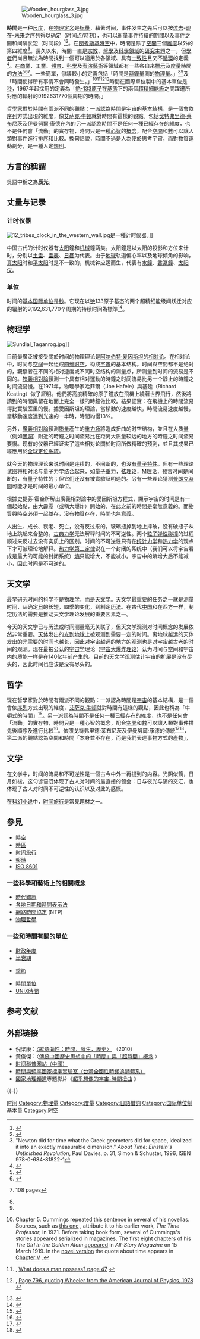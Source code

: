 {{About|一個相對空間而言的系統|同名事物|時間 (消歧義)}}
{{multiple issues|
{{citation style|time=2015-08-01T14:01:13+00:00}}
{{original research|time=2015-08-01T14:01:13+00:00}}
{{请求翻译|time=2015-08-01T14:01:13+00:00}}
}}

{{Time sidebar}}

[[File:Wooden_hourglass_3.jpg|thumb]]

'''時間'''是一种[[尺度|尺度]]，在[[物理|物理]][[定义|定义]]是[[标量_(物理学)|标量]]，藉著时间，事件发生之先后可以按[[过去|过去]]-[[现在|现在]]-[[未来|未来]]之序列得以确定（时间点/時刻），也可以衡量事件持續的期間以及事件之間和间隔长短（时间段）<ref>{{cite web |url=http://oxforddictionaries.com/definition/time |title=Oxford Dictionaries:Time |quote=the indefinite continued of existence and events in the past, present, and future regarded as a whole |year=2011 |publisher=Oxford University Press |accessdate=18 December 2011 |archive-date=2012-07-04 |archive-url=https://web.archive.org/web/20120704084938/http://oxforddictionaries.com/definition/time |dead-url=no }}</ref><ref name=DefRefs02>{{cite web |url=http://www.yourdictionary.com/time |title=Webster's New World College Dictionary |year=2010 |quote=1.indefinite, unlimited duration in which things are considered as happening in the past, present, or future; every moment there has ever been or ever will be… a system of measuring duration 2.the period between two events or during which something exists, happens, or acts; measured or measurable interval |accessdate=9 April 2011 |archive-date=2011-08-05 |archive-url=https://web.archive.org/web/20110805101704/http://www.yourdictionary.com/time |dead-url=no }}</ref>。在[[閔考斯基時空|閔考斯基時空]]中，時間是除了[[空間|空間]]三個[[維度|維度]]以外的第四維度<ref>"Newton did for time what the Greek geometers did for space, idealized it into an exactly measurable dimension." ''About Time: Einstein's Unfinished Revolution'', Paul Davies, p. 31, Simon & Schuster, 1996, ISBN 978-0-684-81822-1</ref>。長久以來，時間一直是[[宗教|宗教]]、[[哲學|哲學]]及[[科學|科學]][[領域|領域]]的[[研究|研究]]主題之一，但[[學者|學者]]們尚且無法為時間找到一個可以適用於各領域、具有[[一致性_(邏輯)|一致性]]且又不[[循環定義|循環]]的定義<ref name=Carroll2009>
{{cite book
|url=http://books.google.com/?id=Uak1wtcXrjwC
|title=From Eternity to Here: The Quest for the Ultimate Theory of Time
|author=Sean M Carroll |year=2009 |publisher=Dutton
|isbn=978-0-525-95133-9 }}
</ref>。在[[商業|商業]]、[[工業|工業]]、[[体育运动|體育]]、[[科學|科學]]及[[表演藝術|表演藝術]]等領域都有一些各自來[[標示|標示]]及[[度量|度量]]時間的[[方法|方法]]<ref name=MLB>{{cite web
 | last=Official Baseball Rules
 | first=2011 Edition
 | title=Rules 8.03 and 8.04
 | publisher=Major League Baseball
 | year=2011
 | url=http://mlb.mlb.com/mlb/downloads/y2011/Official_Baseball_Rules.pdf
 | format=Free PDF download
 | quote=Rule 8.03 Such preparatory pitches shall not consume more than one minute of time...Rule 8.04 When the bases are unoccupied, the pitcher shall deliver the ball to the batter within 12 seconds...The 12-second timing starts when the pitcher is in possession of the ball and the batter is in the box, alert to the pitcher. The timing stops when the pitcher releases the ball
 | accessdate=7 July 2012
 | archive-date=2017-07-01
 | archive-url=https://web.archive.org/web/20170701102437/http://mlb.mlb.com/mlb/downloads/y2011/Official_Baseball_Rules.pdf
 | dead-url=no
 }}</ref><ref name=guiness>{{cite web
 | title=Guinness Book of Baseball World Records
 | publisher=Guinness World Records, Ltd.
 | url=http://www.baseball-almanac.com/recbooks/rb_guin.shtml
 | quote=The record for the fastest time for circling the bases is 13.3 seconds, set by Evar Swanson at Columbus, Ohio in 1932...The greatest reliably recorded speed at which a baseball has been pitched is 100.9 mph by Lynn Nolan Ryan (California Angels) at Anaheim Stadium in California on 20 August 1974.
 | accessdate=7 July 2012
 | archive-date=2012-06-06
 | archive-url=https://web.archive.org/web/20120606114603/http://www.baseball-almanac.com/recbooks/rb_guin.shtml
 | dead-url=no
 }}</ref><ref name=Zeigler>
{{cite book
 | last=Zeigler
 | first=Kenneth
 | title=Getting organized at work : 24 lessons to set goals, establish priorities, and manage your time
 | publisher=McGraw-Hill
 | year=2008
 | url=http://books.google.com/?id=acPPD6lCCxcC&printsec=frontcover&dq=Getting+organized+at+work+:+24+lessons+to+set+goals,+establish+priorities,+and+manage+your+time#v=onepage&q=Getting%20organized%20at%20work%20%3A%2024%20lessons%20to%20set%20goals%2C%20establish%20priorities%2C%20and%20manage%20your%20time&f=false
 | isbn=9780071591386
 | mr=
 | zbl=
 | jfm=}} 108 pages
</ref>。一些簡單，爭議較小的定義包括「時間是[[時鐘|時鐘]]量測的[[物理量|物理量]]。」<ref name=DefRefs01/><ref name=Burnham/>及「時間使得所有事情不會同時發生。」<ref>{{Cite book
|title=The Girl in the Golden Atom
|authorlink=Ray Cummings
|first=Raymond King
|last=Cummings
|year=1922
|page=46
|url=http://books.google.com/?id=tA647bGiWwsC&pg=PA46&lpg=PA46&dq=%22keeps+everything%22#v=onepage&q=%22keeps%20everything%22
|publisher=U of Nebraska Press
|isbn=978-0-8032-6457-1
|accessdate=9 April 2011
}}
Chapter 5. Cummings repeated this sentence in several of his novellas. Sources, such as [http://books.google.com/books?id=39KQY1FnSfkC&pg=PA98&lpg=PA98&dq=cummings+%22time+professor%22+%22keeps+everything%22#v=onepage&q=cummings%20%22time%20professor%22%20%22keeps%20everything%22&f=false this one] {{Wayback|url=http://books.google.com/books?id=39KQY1FnSfkC&pg=PA98&lpg=PA98&dq=cummings+%22time+professor%22+%22keeps+everything%22#v=onepage&q=cummings%20%22time%20professor%22%20%22keeps%20everything%22&f=false |date=20200902042513 }}, attribute it to his earlier work, ''The Time Professor'', in 1921. Before taking book form, several of Cummings's stories appeared serialized in magazines. The first eight chapters of his ''The Girl in the Golden Atom'' [http://www.isfdb.org/cgi-bin/title.cgi?46112 appeared] {{Wayback|url=http://www.isfdb.org/cgi-bin/title.cgi?46112 |date=20210317184530 }} in ''All-Story Magazine'' on 15 March 1919. In the [http://www.gutenberg.org/ebooks/21094 novel version] {{Wayback|url=http://www.gutenberg.org/ebooks/21094 |date=20210317184505 }} the quote about time appears in [http://www.gutenberg.org/files/21094/21094-h/21094-h.htm#CHAPTER_V Chapter V] {{Wayback|url=http://www.gutenberg.org/files/21094/21094-h/21094-h.htm#CHAPTER_V |date=20200901175617 }}.</ref><ref>{{cite journal
|title=The Rotarian
|publisher=Published by Rotary International
|issn=0035-838X
|page=47
|url=http://books.google.com/?id=vjUEAAAAMBAJ&lpg=PP1
|author1=International, Rotary
|accessdate=9 April 2011
|date=Aug 1973
}}, [http://books.google.com/books?id=vjUEAAAAMBAJ&lpg=PP1&pg=PA47 What does a man possess? page 47] {{Wayback|url=http://books.google.com/books?id=vjUEAAAAMBAJ&lpg=PP1&pg=PA47 |date=20200820003659 }}</ref><ref>{{cite book
|title=Biographical Encyclopedia of Scientists
|edition=third
|first1=John
|last1=Daintith
|publisher=CRC Press
|year=2008
|isbn=1-4200-7271-4
|page=796
|url=http://books.google.com/?id=vqTNfnKJVPAC
|accessdate=9 April 2011
}}, [http://books.google.com/books?id=vqTNfnKJVPAC&pg=PA796 Page 796, quoting Wheeler from the American Journal of Physics, 1978] {{Wayback|url=http://books.google.com/books?id=vqTNfnKJVPAC&pg=PA796 |date=20200820004513 }}</ref><ref>
{{cite book
|title=About time: Einstein's unfinished revolution
|first1=Davies
|last1=Davies
|publisher=Simon & Schuster
|year=1995
|isbn=0-671-79964-9
|page=236
|url=http://books.google.com/?id=SZPuAAAAMAAJ
|accessdate=9 April 2011}}
</ref>時間在國際單位製中的基本單位是[[秒|秒]]，1967年起採用的定義為「[[銫的同位素|銫-133原子]]在[[基态|基態]]下的兩個[[超精细结构|超精細能級]]之間躍遷所對應的輻射的9192631770個周期的時間。」

[[哲學家|哲學家]]對於時間有兩派不同的[[觀點_(哲學)|觀點]]：一派認為時間是[[宇宙|宇宙]]的基本[[結構|結構]]，是一個會依[[序列|序列]]方式出現的維度，像[[艾萨克·牛顿|艾萨克·牛顿]]就對時間有這樣的觀點。包括[[戈特弗里德·莱布尼茨|戈特弗里德·莱布尼茨]]及[[伊曼努爾·康德|伊曼努爾·康德]]在內的另一派認為時間不是任何一種已經存在的維度，也不是任何會「流動」的實存物，時間只是一種[[心智|心智]]的[[概念|概念]]，配合[[空間|空間]]和[[數|數]]可以讓人類對事件進行[[排序|排序]]和[[比較|比較]]。換句話說，時間不過是人為便於思考宇宙，而對物質運動劃分，是一種人定[[規則|規則]]。

== 方言的稱謂 ==
吳語中稱之為'''辰光'''。

==丈量与记录==
===计时仪器===

[[File:12_tribes_clock_in_the_western_wall.jpg|thumb]]是一種计时仪器。]]

中国古代的计时仪器有[[太阳|太阳]]鐘和[[机械|机械]]鐘两类。太阳鐘是以太阳的投影和方位来计时，分别以[[土圭|土圭]]、[[圭表|圭表]]、[[日晷|日晷]]为代表。由于[[地球|地球]]轨道偏心率以及地球倾角的影响，[[真太阳|真太阳]]时和[[平太阳|平太阳]]时是不一致的，机械钟应运而生，代表有[[水鐘|水鐘]]、[[香篆鐘|香篆鐘]]、[[太阳仪|太阳仪]]。

===单位===
{{Main|时间单位}}

时间的[[国际标准基准单位|基本国际单位]]是[[秒|秒]]。它现在以[[铯|铯]]133原子基态的两个超精细能级间跃迁对应的辐射的9,192,631,770个周期的持续时间為標準<ref name="USNO">{{cite web 
 | title = Leap Seconds 
 | publisher = Time Service Department, United States Naval Observatory 
 | url = http://tycho.usno.navy.mil/leapsec.html 
 | accessdate = 2006-12-31 
 | archive-date = 2012-05-27 
 | archive-url = https://www.webcitation.org/67yIZgtef?url=http://tycho.usno.navy.mil/leapsec.html 
 | dead-url = no 
 }}</ref>。

==物理学==

[[File:Sundial_Taganrog.jpg|thumb]]]]

目前最廣泛被接受關於时间的物理理论是[[阿尔伯特·爱因斯坦|阿尔伯特·爱因斯坦]]的[[相对论|相对论]]。在相对论中，时间与[[空间|空间]]一起组成[[四维时空|四维时空]]，构成[[宇宙|宇宙]]的基本结构。时间與空間都不是绝对的，觀察者在不同的相对速度或不同时空结构的测量点，所测量到时间的流易是不同的。[[狹義相對論|狹義相對論]]預測一个具有相对運動的時鐘之时间流易比另一个靜止的時鐘之时间流易慢。在1971年，物理學家哈菲爾（Joe Hafele）與基廷（Richard Keating）做了証明。他們將高度精確的原子鐘放在飛機上繞著世界飛行，然後將讀到的時間與留在地面上完全一樣的時鐘做比較。結果証實：在飛機上的時間流易得比實驗室里的慢。據愛因斯坦的理論，當移動的速度越快，時間流易速度越慢，當移動速度達到光速的一半時，時間約慢13%。

另外，[[廣義相對論|廣義相對論]]預測[[质量|质量]]產生的[[重力场|重力场]]將造成扭曲的时空结构，並且在大质量（例如[[黑洞|黑洞]]）附近的時鐘之时间流易比在距离大质量较远的地方的時鐘之时间流易要慢。现有的仪器已經证实了這些相对论關於时间所做精確的预測，並且其成果已經應用於[[全球定位系統|全球定位系統]]。

就今天的物理理论来说时间是连续的，不间断的，也没有[[量子力学|量子特性]]。但有一些理论试图将相对论与量子力学结合起来，如[[量子重力|量子重力]]，[[弦理论|弦理论]]，[[M理论|M理论]]，预言时间是间断的，有量子特性的；但它们还没有被實驗証明過的。另有一些理论猜测[[普朗克時間|普朗克時間]]可能才是时间的最小单位。

根據史提芬·霍金所解出廣義相對論中的愛因斯坦方程式，顯示宇宙的时间是有一個起始點，由大霹靂（或稱大爆炸）開始的，在此之前的時間是毫無意義的。而物質與時空必須一起並存，沒有物質存在，時間也無意義。

人出生、成长、衰老、死亡，没有反过来的。玻璃瓶掉到地上摔破，没有破瓶子从地上跳起来合整的。[[古典力学|古典力学]]无法解释时间的不可逆性。两个[[粒子|粒子]][[弹性碰撞|弹性碰撞]]的过程顺过来反过去没有实质上的区别。时间的不可逆性只有在[[统计力学|统计力学]]和[[热力学|热力学]]的观点下才可被理论地解释。[[热力学第二定律|热力学第二定律]]说在一个封闭的系统中（我们可以将宇宙看成是最大的可能的封闭系统）[[熵|熵]]只能增大，不能减小。宇宙中的熵增大后不能减小，因此时间是不可逆的。

==天文学==
最早研究时间的科学不是[[物理学|物理学]]，而是[[天文学|天文学]]。天文学最重要的任务之一就是测量时间，从确定[[日|日]]的长短，四季的变化，到制定[[历法|历法]]。在古代[[中国|中国]]和在西方一样，制定历法的需要是推动天文学理论发展的重要因素之一。

今天的天文学已与历法或时间测量毫无关联了，但天文学观测对时间概念的发展依然非常重要。[[天体|天体]]发出的[[光|光]]到[[地球|地球]]上被观测到需要一定的时间。离地球越远的天体发出的光需要的时间也越长，因此对宇宙越远的地方的观测也是对宇宙越古老的时间的观测。现在最被公认的[[宇宙学|宇宙学]]理论（[[宇宙大爆炸理论|宇宙大爆炸理论]]）认为时间与空间和宇宙内的质能一样是在140亿年前产生的。目前的天文学观测估计宇宙的扩展是没有尽头的，因此时间也应该是没有尽头的。

==哲学==
{{fact|传统哲学对时间研究：古代的本体论采取独断的口吻宣布时间的本质和属性，近代的认识论采取主客对立、非此即彼的态度判断时间的本质和属性，近现代的现象学和存在论者则从抽象的人出发去探索时间的本质问题。}}

现在哲學家對於時間有兩派不同的觀點：一派認為時間是[[宇宙|宇宙]]的基本結構，是一個會依[[序列|序列]]方式出現的維度，[[艾萨克·牛顿|艾萨克·牛顿]]就對時間有這様的觀點，因此也稱為「牛頓式的時間」<ref name=Markosian >{{cite encyclopedia
|url=http://plato.stanford.edu/entries/time/#3
|last=Markosian
|first=Ned
|title=Time
|encyclopedia=The Stanford Encyclopedia of Philosophy (Winter 2002 Edition)
|editor=Edward N. Zalta
|quote=The opposing view, normally referred to either as “Platonism with Respect to Time” or as “Absolutism with Respect to Time,” has been defended by Plato, Newton, and others. On this view, time is like an empty container into which events may be placed; but it is a container that exists independently of whether or not anything is placed in it.
|accessdate=23 September 2011
|archive-date=2006-09-14
|archive-url=https://web.archive.org/web/20060914153738/http://plato.stanford.edu//entries/time/#3
|dead-url=no
}}</ref>。另一派認為時間不是任何一種已經存在的維度，也不是任何會「流動」的實存物，時間只是一種心智的概念，配合[[空間|空間]]和[[數|數]]可以讓人類對事件排先後順序及進行比較<ref>{{cite book
 |title=Research Trends in Geographic Information Science
 |first1=Gerhard
 |last1=Navratil
 |publisher=Springer Japan
 |year=2009
 |isbn=3-540-88243-X
 |page=217
 |url=http://books.google.be/books?id=q8w728aa1CkC
 |accessdate=9 April 2011
 |archive-date=2014-11-29
 |archive-url=https://web.archive.org/web/20141129032830/http://books.google.be/books?id=q8w728aa1CkC
 |dead-url=no
 }}</ref>。依照[[戈特弗里德·莱布尼茨|戈特弗里德·莱布尼茨]]及[[伊曼努爾·康德|伊曼努爾·康德]]的傳統<ref name=Mattey>
{{cite web
 |url         = http://www-philosophy.ucdavis.edu/mattey/kant/TIMELEC.HTM
 |title       = Critique of Pure Reason, Lecture notes: Philosophy 175 UC Davis
 |date        = 22 January 1997
 |last        = Mattey
 |first       = G. J. : UC Davis
 |quote       = What is correct in the Leibnizian view was its anti-metaphysical stance. Space and time do not exist in and of themselves, but in some sense are the product of the way we represent things. The[y] are ideal, though not in the sense in which Leibniz thought they are ideal (figments of the imagination). The ideality of space is its mind-dependence: it is only a condition of sensibility.... Kant concluded "absolute space is not an object of outer sensation; it is rather a fundamental concept which first of all makes possible all such outer sensation."...Much of the argumentation pertaining to space is applicable, mutatis mutandis, to time, so I will not rehearse the arguments. As space is the form of outer intuition, so time is the form of inner intuition.... Kant claimed that time is real, it is "the real form of inner intuition."
 |accessdate  = 9 April 2011
 |deadurl     = yes
 |archiveurl  = https://web.archive.org/web/20050314201600/http://www-philosophy.ucdavis.edu/mattey/kant/TIMELEC.HTM
 |archivedate = 2005年3月14日
}}
</ref><ref name=McCormick>{{cite web
|title=Immanuel Kant (1724–1804) Metaphysics: 4. Kant's Transcendental Idealism
|url=http://www.iep.utm.edu/kantmeta/#H4
|work=The Internet Encyclopedia of Philosophy
|first=Matt : California State University, Sacramento
|last=McCormick
|year=2006
|quote=Time, Kant argues, is also necessary as a form or condition of our intuitions of objects. The idea of time itself cannot be gathered from experience because succession and simultaneity of objects, the phenomena that would indicate the passage of time, would be impossible to represent if we did not already possess the capacity to represent objects in time.... Another way to put the point is to say that the fact that the mind of the knower makes the ''a priori'' contribution does not mean that space and time or the categories are mere figments of the imagination. Kant is an empirical realist about the world we experience; we can know objects as they appear to us. He gives a robust defense of science and the study of the natural world from his argument about the mind's role in making nature. All discursive, rational beings must conceive of the physical world as spatially and temporally unified, he argues.
|accessdate=9 April 2011
|archive-date=2012-10-31
|archive-url=https://www.webcitation.org/6BpBYlWaP?url=http://www.iep.utm.edu/kantmeta/#H4
|dead-url=no
}}</ref>，第二派的觀點認為空間和時間「本身並不存在，而是我們表達事物方式的產物」，<!--because we can know objects only as they [[Perception|appear]] to us.-->

==文学==
在文学中，时间的流易和不可逆性是一個古今中外一再提到的内容。光阴似箭，日月如梭，这句谚语既体现了古人对时间的最直接的领会：日与夜光与阴的交汇，也体现了古人对时间不可逆性的认识以及对此的感慨。

在[[科幻小说|科幻小说]]中，[[时间旅行|时间旅行]]是常見題材之一。

==參見==
{{Wiktionary}}
*[[時空|時空]]
*[[時區|時區]]
*[[时间旅行|时间旅行]]
*[[報時|報時]]
* [[ISO_8601|ISO 8601]]

{{col-begin}}
{{col-break|width=25%}}
=== 一些科學和藝術上的相關概念 ===
* [[時代錯誤|時代錯誤]]
* [[各地日期和時間表示法|各地日期和時間表示法]]
* [[網路時間協定|網路時間協定]] (NTP)
* [[物理哲學|物理哲學]]

{{col-break|width=25%}}

===一些和時間有關的單位===
* [[財政年度|財政年度]]
* [[半衰期|半衰期]]
<!--* [[Hexadecimal_time|Hexadecimal time]]-->
* [[季節|季節]]
<!--* [[Tithi|Tithi]]-->
* [[時間單位|時間單位]]
* [[UNIX時間|UNIX時間]]
{{col-end}}

==参考文献==
{{Reflist}}

== 外部链接 ==
* 倪梁康：[http://www.aisixiang.com/data/33960.html 〈縱意向性：時間．發生．歷史〉] {{Wayback|url=http://www.aisixiang.com/data/33960.html |date=20210317184624 }}（2010）
* 黃俊傑：〈[http://huang.cc.ntu.edu.tw/pdf/CCC0201.pdf 傳統中國歷史思想中的「時間」與「超時間」概念] {{Wayback|url=http://huang.cc.ntu.edu.tw/pdf/CCC0201.pdf |date=20141103183638 }}〉
* [https://web.archive.org/web/20060423084416/http://www.time.ac.cn/ 时间科普网站（中國）]
* [http://www.stdtime.gov.tw/ 時間與頻率國家標準實驗室（台灣全國性時頻追溯體系）] {{Wayback|url=http://www.stdtime.gov.tw/ |date=20170424103101 }}
* [[國家地理頻道|國家地理頻道]]專題影片《[http://www.youtube.com/watch?v=C5i2znIbkyM&feature=player_embedded 超乎想像的宇宙-時間扭曲] {{Wayback|url=http://www.youtube.com/watch?v=C5i2znIbkyM&feature=player_embedded |date=20210317184857 }}》

{{-}}
{{經典力學}}
{{时间导航}}
{{時間測量和標準}}
{{国际单位制基本单位}}
{{曆法}}

{{Authority control}}

[[Category:时间|]]
[[Category:物理量|Category:物理量]]
[[Category:度量|Category:度量]]
[[Category:日語借詞|Category:日語借詞]]
[[Category:国际单位制基本量|Category:国际单位制基本量]]
[[Category:时空|Category:时空]]
